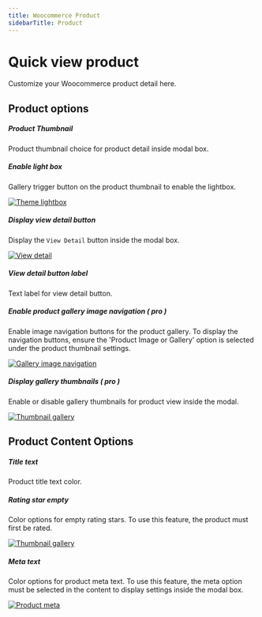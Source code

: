 ```yaml
---
title: Woocommerce Product
sidebarTitle: Product
---
```


# Quick view product

Customize your Woocommerce product detail here.

## Product options

##### Product Thumbnail

Product thumbnail choice for product detail inside modal box.

##### Enable light box

Gallery trigger button on the product thumbnail to enable the lightbox.


[![Theme lightbox](/products/quick-view/theme-lightbox.png)](/products/quick-view/theme-lightbox.png)

##### Display view detail button

Display the `View Detail` button inside the modal box.


[![View detail](/products/quick-view/view-detail.png)](/products/quick-view/view-detail.png)

##### View detail button label

Text label for view detail button.

##### Enable product gallery image navigation ( pro )

Enable image navigation buttons for the product gallery. To display the navigation buttons, ensure the 'Product Image or Gallery' option is selected under the product thumbnail settings.

[![Gallery image navigation](/products/quick-view/gallery-image-navigation.png)](/products/quick-view/gallery-image-navigation.png)


##### Display gallery thumbnails ( pro )

Enable or disable gallery thumbnails for product view inside the modal.

[![Thumbnail gallery](/products/quick-view/thumbnail-gallery.png)](/products/quick-view/thumbnail-gallery.png)



## Product Content Options

##### Title text

Product title text color.

##### Rating star empty

Color options for empty rating stars. To use this feature, the product must first be rated.

[![Thumbnail gallery](/products/quick-view/product-ratings.png)](/products/quick-view/product-ratings.png)

##### Meta text

Color options for product meta text. To use this feature, the meta option must be selected in the content to display settings inside the modal box.

[![Product meta](/products/quick-view/product-meta.png)](/products/quick-view/product-meta.png)

